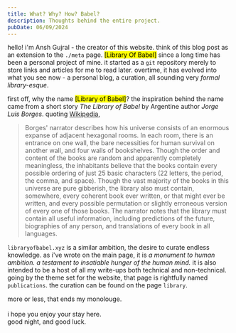 ```yaml
---
title: What? Why? How? Babel?
description: Thoughts behind the entire project.
pubDate: 06/09/2024
---
```



hello! i'm Ansh Gujral - the creator of this website. think of this blog post as an extension to the `./meta` page. 
<mark >[Library Of Babel]</mark> since a long time has been a personal project of mine. it started as a `git` repository merely to store links and articles for me to read later. overtime, it has evolved into what you see now - a personal blog, a curation, all sounding very _formal library-esque_. 

first off, why the name <mark>[Library of Babel]</mark>? the inspiration behind the name came from a short story _The Library of Babel_ by Argentine author _Jorge Luis Borges_. quoting [Wikipedia](https://en.wikipedia.org/wiki/The_Library_of_Babel), 

> Borges' narrator describes how his universe consists of an enormous expanse of adjacent hexagonal rooms. In each room, there is an entrance on one wall, the bare necessities for human survival on another wall, and four walls of bookshelves. Though the order and content of the books are random and apparently completely meaningless, the inhabitants believe that the books contain every possible ordering of just 25 basic characters (22 letters, the period, the comma, and space). Though the vast majority of the books in this universe are pure gibberish, the library also must contain, somewhere, every coherent book ever written, or that might ever be written, and every possible permutation or slightly erroneous version of every one of those books. The narrator notes that the library must contain all useful information, including predictions of the future, biographies of any person, and translations of every book in all languages.

 <BlogImage src = '/blog-images/library-of-babel.webp' alt = "An illustration of Borges' imagination" title = "An illustration of Borges' imagination"/>

`libraryofbabel.xyz` is a similar ambition, the desire to curate endless knowledge. as i've wrote on the main page, it is _a monument to human ambition. a testament to insatiable hunger of the human mind._
it is also intended to be a host of all my write-ups both technical and non-technical. going by the theme set for the website, that page is rightfully named `publications`. the curation can be found on the page `library`.

more or less, that ends my monolouge. <br/><br/> i hope you enjoy your stay here. <br/> 
good night, and good luck.

